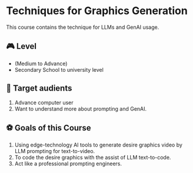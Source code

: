 # Techniques for Graphics Generation

This course contains the technique for LLMs and GenAI usage.

## 🎮 Level
- (Medium to Advance)
- Secondary School to university level

## 🎯 Target audients
1. Advance computer user
2. Want to understand more about prompting and GenAI.

## ⚽️ Goals of this Course
1. Using edge-technology AI tools to generate desire graphics video by LLM prompting for text-to-video.
2. To code the desire graphics with the assist of LLM text-to-code.
3. Act like a professional prompting engineers.
